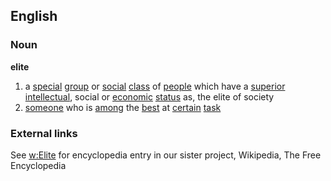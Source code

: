 ==English==

===Noun===

'''elite'''

#a [[special]] [[group]] or [[social]] [[class]] of [[people]] which have a [[superior]] [[intellectual]], social or [[economic]] [[status]] as, the elite of society
#[[someone]] who is [[among]] the [[best]] at [[certain]] [[task]]

=== External links ===

See [[w:Elite]] for encyclopedia entry in our sister project, Wikipedia, The Free Encyclopedia
